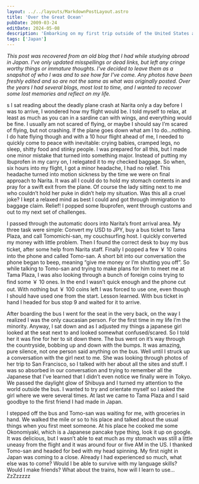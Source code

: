 ```yaml
---
layout: ../../layouts/MarkdownPostLayout.astro
title: 'Over the Great Ocean'
pubDate: 2009-03-24
editDate: 2024-05-08
description: 'Embarking on my first trip outside of the United States and it was to study abroad in Tokyo for 5 months.'
tags: ['Japan']
---
```



_This post was recovered from an old blog that I had while studying abroad in Japan. I've only updated misspellings or dead links, but left any cringe worthy things or immature thoughts. I've decided to leave them as a snapshot of who I was and to see how far I've come. Any photos have been freshly edited and so are not the same as what was originally posted. Over the years I had several blogs, most lost to time, and I wanted to recover some lost memories and reflect on my life._

<DropCap letter='A' />s I sat reading about the deadly plane crash at Narita only a day before I was
to arrive, I wondered how my flight would be. I told myself to relax, at least as much as you can in
a sardine can with wings, and everything would be fine. I usually am not scared of flying, or maybe
I should say I’m scared of flying, but not crashing. If the plane goes down what am I to do…nothing.
I do hate flying though and with a 10 hour flight ahead of me, I needed to quickly come to peace
with inevitable: crying babies, cramped legs, no sleep, shitty food and stinky people. I was
prepared for all this, but I made one minor mistake that turned into something major. Instead of
putting my Ibuprofen in my carry on, I relegated it to my checked baggage. So when, six hours into
my flight, I got a minor headache, I had no relief. This headache turned into motion sickness by the
time we were on final approach to Narita. It was all I could do to hold my stomach contents in and
pray for a swift exit from the plane. Of course the lady sitting next to me who couldn’t hold her
puke in didn’t help my situation. Was this all a cruel joke? I kept a relaxed mind as best I could
and got through immigration to baggage claim. Relief! I popped some Ibuprofen, went through customs
and out to my next set of challenges.

I passed through the automatic doors into Narita’s front arrival area. My three task were simple: Convert my USD to JPY, buy a bus ticket to Tama Plaza, and call Tomomichi-san, my couchsurfing host. I quickly converted my money with little problem. Then I found the correct desk to buy my bus ticket, after some help from Narita staff. Finally I popped a few ￥ 10 coins into the phone and called Tomo-san. A short bit into our conversation the phone began to beep, meaning “give me money or I’m shutting you off”. So while talking to Tomo-san and trying to make plans for him to meet me at Tama Plaza, I was also looking through a bunch of foreign coins trying to find some ￥ 10 ones. In the end I wasn’t quick enough and the phone cut out. With nothing but ￥ 100 coins left I was forced to use one, even though I should have used one from the start. Lesson learned. With bus ticket in hand I headed for bus stop 9 and waited for it to arrive.

<ImageFrame
  imgPath='20090329_DSC3366'
  altText='A man wearing a leather jacket and holding a leather bag waits on the curb to cross the street'
  borderText='SHIBUYA, TOKYO, JAPAN 2009-03-29'
/>

<ImageFrame
  imgPath='20090327_DSC3158'
  altText='A Japanese couple wearing large sunglasses at night look at the city lights around them'
  borderText='SHIBUYA, TOKYO, JAPAN 2009-03-27'
/>

After boarding the bus I went for the seat in the very back, on the way I realized I was the only caucasian person. For the first time in my life I’m the minority. Anyway, I sat down and as I adjusted my things a japanese girl looked at the seat next to and looked somewhat confused/scared. So I told her it was fine for her to sit down there. The bus went on it’s way through the countryside, bobbing up and down with the bumps. It was amazing, pure silence, not one person said anything on the bus. Well until I struck up a conversation with the girl next to me. She was looking through photos of her trip to San Francisco, so I talked with her about all the sites and stuff. I was so absorbed in our conversation and trying to remember all the Japanese that I’ve learned that I didn’t even notice we finally were in Tokyo. We passed the daylight glow of Shibuya and I turned my attention to the world outside the bus. I wanted to try and orientate myself so I asked the girl where we were several times. At last we came to Tama Plaza and I said goodbye to the first friend I had made in Japan.

<ImageFrame
  imgPath='20090326_DSC3023'
  altText='A middle aged Japanese man smiles at the camera'
  borderText='TOMOMICHI-SAN 2009-03-26'
/>

I stepped off the bus and Tomo-san was waiting for me, with groceries in hand. We walked the mile or so to his place and talked about the usual things when you first meet someone. At his place he cooked me some Okonomiyaki, which is a Japanese pancake type thing, look it up on google. It was delicious, but I wasn’t able to eat much as my stomach was still a little uneasy from the flight and it was around four or five AM in the US. I thanked Tomo-san and headed for bed with my head spinning. My first night in Japan was coming to a close. Already I had experienced so much, what else was to come? Would I be able to survive with my language skills? Would I make friends? What about the trains, how will I learn to use…ZzZzzzzz
